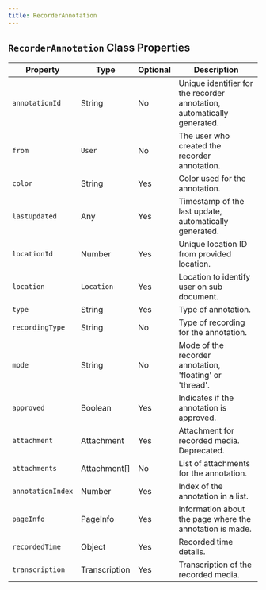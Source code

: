 ```yaml
---
title: RecorderAnnotation
---
```



## `RecorderAnnotation` Class Properties

| Property                | Type                    | Optional | Description                                                                 |
|-------------------------|-------------------------|----------|-----------------------------------------------------------------------------|
| `annotationId`            | String                  | No       | Unique identifier for the recorder annotation, automatically generated.     |
| `from`                    | `User`                    | No       | The user who created the recorder annotation.                               |
| `color`                   | String                  | Yes      | Color used for the annotation.                                              |
| `lastUpdated`             | Any                     | Yes      | Timestamp of the last update, automatically generated.                      | |
| `locationId`              | Number                  | Yes      | Unique location ID from provided location.                                  |
| `location`                | `Location`                | Yes      | Location to identify user on sub document.                                  |
| `type`                    | String                  | Yes      | Type of annotation.                                                         |
| `recordingType`           | String                  | No       | Type of recording for the annotation.                                       |
| `mode`                    | String                  | No       | Mode of the recorder annotation, 'floating' or 'thread'.                    |
| `approved`                | Boolean                 | Yes      | Indicates if the annotation is approved.                                     |
| `attachment`              | Attachment              | Yes      | Attachment for recorded media. Deprecated.                                  |
| `attachments`             | Attachment[]            | No       | List of attachments for the annotation.                                     |
| `annotationIndex`         | Number                  | Yes      | Index of the annotation in a list.                                          |
| `pageInfo`                | PageInfo                | Yes      | Information about the page where the annotation is made.                     |
| `recordedTime`            | Object                  | Yes      | Recorded time details.                                                      |
| `transcription`           | Transcription           | Yes      | Transcription of the recorded media.                                        |

